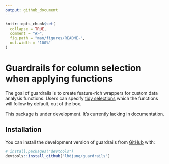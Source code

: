 ```yaml
---
output: github_document
---
```


<!-- README.md is generated from README.Rmd. Please edit that file -->

```r
knitr::opts_chunk$set(
  collapse = TRUE,
  comment = "#>",
  fig.path = "man/figures/README-",
  out.width = "100%"
)
```

# Guardrails for column selection when applying functions

<!-- badges: start -->

<!-- badges: end -->

The goal of guardrails is to create feature-rich wrappers for custom data analysis functions. Users can specify [tidy selections](https://tidyselect.r-lib.org/reference/language.html) which the functions will follow by default, out of the box.

This package is under development. It's currently lacking in documentation.

## Installation

You can install the development version of guardrails from [GitHub](https://github.com/) with:

``` r
# install.packages("devtools")
devtools::install_github("lhdjung/guardrails")
```
